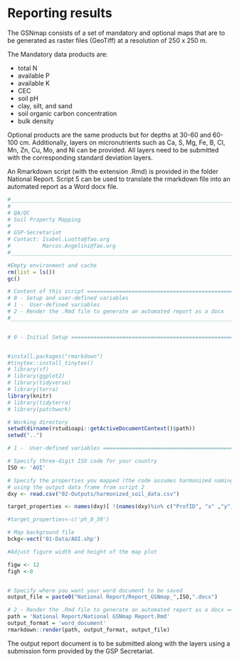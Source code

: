 # Reporting results

The GSNmap consists of a set of mandatory and optional maps that are to be generated as raster files (GeoTiff) at a resolution of 250 x 250 m.

The Mandatory data products are:

* total N
* available P
* available K
* CEC
* soil pH
* clay, silt, and sand
* soil organic carbon concentration
* bulk density

Optional products are the same products but for depths at 30-60 and 60-100 cm. Additionally, layers on micronutrients such as Ca, S, Mg, Fe, B, Cl, Mn, Zn, Cu, Mo, and Ni can be provided. All layers need to be submitted with the corresponding standard deviation layers.

An Rmarkdown script (with the extension .Rmd) is provided in the folder National Report. Script 5 can be used to translate the rmarkdown file into an automated report as a Word docx file. 


```r
#_______________________________________________________________________________
#
# QA/QC
# Soil Property Mapping
#
# GSP-Secretariat
# Contact: Isabel.Luotto@fao.org
#          Marcos.Angelini@fao.org
#_______________________________________________________________________________

#Empty environment and cache 
rm(list = ls())
gc()

# Content of this script =======================================================
# 0 - Setup and user-defined variables
# 1 -  User-defined variables
# 2 - Render the .Rmd file to generate an automated report as a docx
#_______________________________________________________________________________


# 0 - Initial Setup ============================================================


#install.packages("rmarkdown")
#tinytex::install_tinytex()
# library(sf)
# library(ggplot2)
# library(tidyverse)
# library(terra)
library(knitr)
# library(tidyterra)
# library(patchwork)

# Working directory
setwd(dirname(rstudioapi::getActiveDocumentContext()$path))
setwd("..")

# 1 -  User-defined variables ==================================================

# Specify three-digit ISO code for your country
ISO <- 'AOI'

# Specify the properties you mapped (the code assumes harmonized naming)
# using the output data frame from script 2
dxy <- read.csv("02-Outputs/harmonized_soil_data.csv")

target_properties <- names(dxy)[ !(names(dxy)%in% c("ProfID", "x" ,"y"))]

#target_properties<-c('ph_0_30')

# Map background file
bckg<-vect('01-Data/AOI.shp')

#Adjust figure width and height of the map plot

figw <- 12
figh <-8


# Specify where you want your word document to be saved
output_file = paste0("National Report/Report_GSNmap_",ISO,".docx")

# 2 - Render the .Rmd file to generate an automated report as a docx ===========
path = 'National Report/National GSNmap Report.Rmd'
output_format = 'word_document'
rmarkdown::render(path, output_format, output_file)

```

The output report document is to be submitted along with the layers using a submission form provided by the GSP Secretariat.



